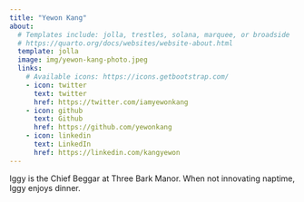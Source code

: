 ```yaml
---
title: "Yewon Kang"
about:
  # Templates include: jolla, trestles, solana, marquee, or broadside
  # https://quarto.org/docs/websites/website-about.html
  template: jolla
  image: img/yewon-kang-photo.jpeg
  links:
    # Available icons: https://icons.getbootstrap.com/
    - icon: twitter
      text: twitter
      href: https://twitter.com/iamyewonkang
    - icon: github
      text: Github
      href: https://github.com/yewonkang
    - icon: linkedin
      text: LinkedIn
      href: https://linkedin.com/kangyewon
---
```


Iggy is the Chief Beggar at Three Bark Manor. When not innovating naptime, Iggy enjoys dinner.


